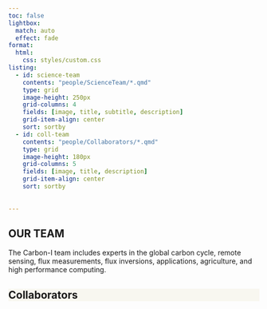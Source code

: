 ```yaml
---
toc: false
lightbox:
  match: auto
  effect: fade
format:
  html:
    css: styles/custom.css
listing:
  - id: science-team
    contents: "people/ScienceTeam/*.qmd"
    type: grid
    image-height: 250px
    grid-columns: 4
    fields: [image, title, subtitle, description]
    grid-item-align: center
    sort: sortby
  - id: coll-team
    contents: "people/Collaborators/*.qmd"
    type: grid
    image-height: 180px
    grid-columns: 5
    fields: [image, title, description]
    grid-item-align: center
    sort: sortby
 
  
---
```


:::: {.hero .hero-gradient .hero-team}
::: {.container}
# **OUR TEAM**
:::
::::

:::{.container .text-start .mx-auto .my-5 .w-45}
The Carbon-I team includes experts in the global carbon cycle, remote sensing, flux measurements, flux inversions, applications, agriculture, and high performance computing.
:::


::::{.container}
:::{#science-team}
:::
::::

::::: {.wrapper .py-4 style="background-color: #F8F7F0;"}
:::: {.container}
# Collaborators {.pb-5}
::: {#coll-team}
:::
::::
:::::


```{=html}
<script>
const nav = document.querySelector('.navbar');

window.addEventListener('scroll', () => {
  if (window.scrollY > 10) {
    nav.classList.add('compact');
  } else {
    nav.classList.remove('compact');
  }
});
</script>
```